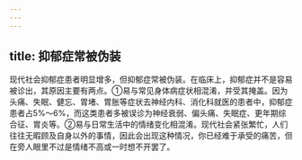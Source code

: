 ```yaml
---
---
---
```

title: 抑郁症常被伪装
---



现代社会抑郁症患者明显增多，但抑郁症常被伪装。在临床上，抑郁症并不是容易被诊出，其原因主要有两点。①易与常见身体病症状相混淆，并受其掩盖。因为头痛、失眠、健忘、胃堵、胃胀等症状去神经内科、消化科就医的患者中，抑郁症患者占5%～6%，而这类患者多被误诊为神经衰弱、偏头痛、失眠症、更年期综合征、胃炎等。②易与日常生活中的情绪变化相混淆。现代社会紧张繁忙，人们往往无暇顾及自身以外的事情，因此会出现这种情况，你已经难于承受的痛苦，但在旁人眼里不过是情绪不高或一时想不开罢了。
